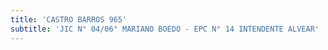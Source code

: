 ```yaml
---
title: 'CASTRO BARROS 965'
subtitle: 'JIC N° 04/06° MARIANO BOEDO - EPC N° 14 INTENDENTE ALVEAR'
---
```



